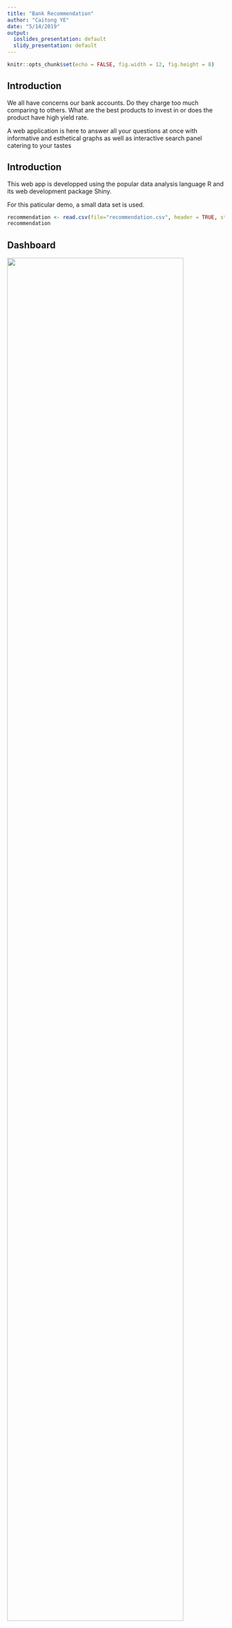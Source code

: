 ```yaml
---
title: "Bank Recommendation"
author: "Caitong YE"
date: "5/14/2019"
output:
  ioslides_presentation: default
  slidy_presentation: default
---
```


```r
knitr::opts_chunk$set(echo = FALSE, fig.width = 12, fig.height = 8)
```


## Introduction

We all have concerns our bank accounts. Do they charge too much comparing to others.
What are the best products to invest in or does the product have high yield rate. 

A web application is here to answer all your questions at once with informative 
and esthetical graphs as well as interactive search panel catering to your tastes


## Introduction

This web app is developped using the popular data analysis language R and its 
web development package Shiny.

For this paticular demo, a small data set is used. 

```r
recommendation <- read.csv(file="recommendation.csv", header = TRUE, stringsAsFactors = FALSE)
recommendation
```

## Dashboard

![](img/dashboard.png){width=90%}


## Search panel 

![](img/search.png){width=90%}

## Thanks

This project is inspired by https://github.com/amrrs/sample_revenue_dashboard_shiny

